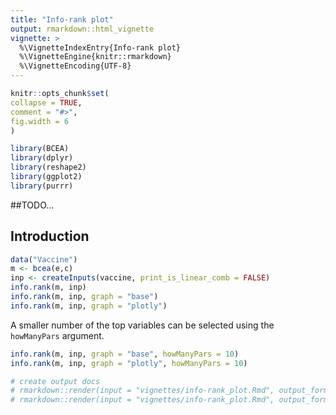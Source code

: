 ```yaml
---
title: "Info-rank plot"
output: rmarkdown::html_vignette
vignette: >
  %\VignetteIndexEntry{Info-rank plot}
  %\VignetteEngine{knitr::rmarkdown}
  %\VignetteEncoding{UTF-8}
---
```

  
```r
knitr::opts_chunk$set(
collapse = TRUE,
comment = "#>",
fig.width = 6
)
```

```r
library(BCEA)
library(dplyr)
library(reshape2)
library(ggplot2)
library(purrr)
```


##TODO...

## Introduction

```r
data("Vaccine")
m <- bcea(e,c)
inp <- createInputs(vaccine, print_is_linear_comb = FALSE)
info.rank(m, inp)
info.rank(m, inp, graph = "base")
info.rank(m, inp, graph = "plotly")
```

A smaller number of the top variables can be selected using the `howManyPars` argument.

```r
info.rank(m, inp, graph = "base", howManyPars = 10)
info.rank(m, inp, graph = "plotly", howManyPars = 10)
```

```r
# create output docs
# rmarkdown::render(input = "vignettes/info-rank_plot.Rmd", output_format = "pdf_document", output_dir = "vignettes")
# rmarkdown::render(input = "vignettes/info-rank_plot.Rmd", output_format = "html_document", output_dir = "vignettes")
```
